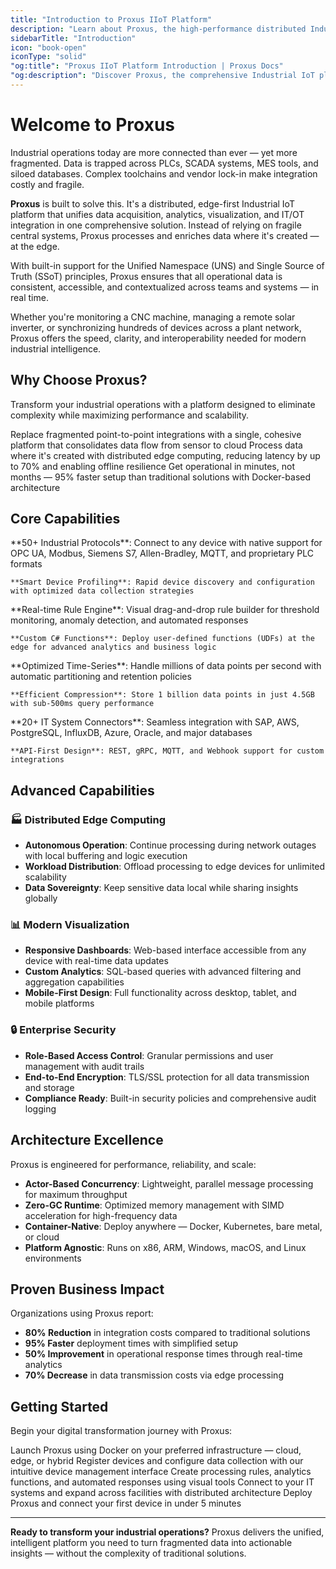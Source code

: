 ```yaml
---
title: "Introduction to Proxus IIoT Platform"
description: "Learn about Proxus, the high-performance distributed Industrial IoT Platform for real-time data acquisition, analysis, and integration"
sidebarTitle: "Introduction"
icon: "book-open"
iconType: "solid"
"og:title": "Proxus IIoT Platform Introduction | Proxus Docs"
"og:description": "Discover Proxus, the comprehensive Industrial IoT platform that unifies data acquisition, analysis, storage, and integration capabilities"
---
```


# Welcome to Proxus

Industrial operations today are more connected than ever — yet more fragmented. Data is trapped across PLCs, SCADA systems, MES tools, and siloed databases. Complex toolchains and vendor lock-in make integration costly and fragile.

**Proxus** is built to solve this. It's a distributed, edge-first Industrial IoT platform that unifies data acquisition, analytics, visualization, and IT/OT integration in one comprehensive solution. Instead of relying on fragile central systems, Proxus processes and enriches data where it's created — at the edge.

With built-in support for the Unified Namespace (UNS) and Single Source of Truth (SSoT) principles, Proxus ensures that all operational data is consistent, accessible, and contextualized across teams and systems — in real time.

Whether you're monitoring a CNC machine, managing a remote solar inverter, or synchronizing hundreds of devices across a plant network, Proxus offers the speed, clarity, and interoperability needed for modern industrial intelligence.

## Why Choose Proxus?

Transform your industrial operations with a platform designed to eliminate complexity while maximizing performance and scalability.

<CardGroup cols={3}>
  <Card title="Unified Architecture" icon="layer-group">
    Replace fragmented point-to-point integrations with a single, cohesive platform that consolidates data flow from sensor to cloud
  </Card>
  <Card title="Edge-First Performance" icon="microchip">
    Process data where it's created with distributed edge computing, reducing latency by up to 70% and enabling offline resilience
  </Card>
  <Card title="Rapid Deployment" icon="rocket">
    Get operational in minutes, not months — 95% faster setup than traditional solutions with Docker-based architecture
  </Card>
</CardGroup>

## Core Capabilities

<CardGroup cols={2}>
  <Card title="Universal Data Collection" icon="database">
    **50+ Industrial Protocols**: Connect to any device with native support for OPC UA, Modbus, Siemens S7, Allen-Bradley, MQTT, and proprietary PLC formats
    
    **Smart Device Profiling**: Rapid device discovery and configuration with optimized data collection strategies
  </Card>
  
  <Card title="Intelligent Edge Analytics" icon="brain">
    **Real-time Rule Engine**: Visual drag-and-drop rule builder for threshold monitoring, anomaly detection, and automated responses
    
    **Custom C# Functions**: Deploy user-defined functions (UDFs) at the edge for advanced analytics and business logic
  </Card>
  
  <Card title="High-Performance Storage" icon="server">
    **Optimized Time-Series**: Handle millions of data points per second with automatic partitioning and retention policies
    
    **Efficient Compression**: Store 1 billion data points in just 4.5GB with sub-500ms query performance
  </Card>
  
  <Card title="Enterprise Integration" icon="plug">
    **20+ IT System Connectors**: Seamless integration with SAP, AWS, PostgreSQL, InfluxDB, Azure, Oracle, and major databases
    
    **API-First Design**: REST, gRPC, MQTT, and Webhook support for custom integrations
  </Card>
</CardGroup>

## Advanced Capabilities

### 🏭 Distributed Edge Computing
- **Autonomous Operation**: Continue processing during network outages with local buffering and logic execution
- **Workload Distribution**: Offload processing to edge devices for unlimited scalability
- **Data Sovereignty**: Keep sensitive data local while sharing insights globally

### 📊 Modern Visualization
- **Responsive Dashboards**: Web-based interface accessible from any device with real-time data updates
- **Custom Analytics**: SQL-based queries with advanced filtering and aggregation capabilities
- **Mobile-First Design**: Full functionality across desktop, tablet, and mobile platforms

### 🔒 Enterprise Security
- **Role-Based Access Control**: Granular permissions and user management with audit trails
- **End-to-End Encryption**: TLS/SSL protection for all data transmission and storage
- **Compliance Ready**: Built-in security policies and comprehensive audit logging

## Architecture Excellence

Proxus is engineered for performance, reliability, and scale:

- **Actor-Based Concurrency**: Lightweight, parallel message processing for maximum throughput
- **Zero-GC Runtime**: Optimized memory management with SIMD acceleration for high-frequency data
- **Container-Native**: Deploy anywhere — Docker, Kubernetes, bare metal, or cloud
- **Platform Agnostic**: Runs on x86, ARM, Windows, macOS, and Linux environments

## Proven Business Impact

Organizations using Proxus report:
- **80% Reduction** in integration costs compared to traditional solutions
- **95% Faster** deployment times with simplified setup
- **50% Improvement** in operational response times through real-time analytics
- **70% Decrease** in data transmission costs via edge processing

## Getting Started

Begin your digital transformation journey with Proxus:

<Steps>
  <Step title="Deploy in Minutes">
    Launch Proxus using Docker on your preferred infrastructure — cloud, edge, or hybrid
  </Step>
  <Step title="Connect Your Assets">
    Register devices and configure data collection with our intuitive device management interface
  </Step>
  <Step title="Build Intelligence">
    Create processing rules, analytics functions, and automated responses using visual tools
  </Step>
  <Step title="Integrate & Scale">
    Connect to your IT systems and expand across facilities with distributed architecture
  </Step>
</Steps>

<Card title="Quick Start Guide" icon="rocket" href="/overview/getting-started">
  Deploy Proxus and connect your first device in under 5 minutes
</Card>

---

**Ready to transform your industrial operations?** Proxus delivers the unified, intelligent platform you need to turn fragmented data into actionable insights — without the complexity of traditional solutions.